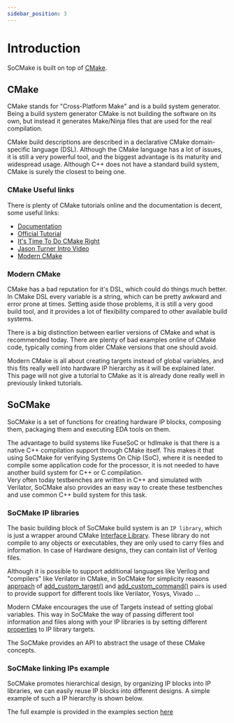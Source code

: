 ```yaml
---
sidebar_position: 3
---
```


# Introduction

SoCMake is built on top of [CMake](https://cmake.org/documentation/).

## CMake

CMake stands for "Cross-Platform Make" and is a build system generator.
Being a build system generator CMake is not building the software on its own, but instead it generates Make/Ninja files that are used for the real compilation.

CMake build descriptions are described in a declarative CMake domain-specific language (DSL).
Although the CMake language has a lot of issues, it is still a very powerful tool, and the biggest advantage is its maturity and widespread usage.
Although C++ does not have a standard build system, CMake is surely the closest to being one.

### CMake Useful links

There is plenty of CMake tutorials online and the documentation is decent, some useful links:
*   [Documentation](https://cmake.org/documentation/)
*   [Official Tutorial](https://cmake.org/cmake/help/latest/guide/tutorial/index.html)
*   [It's Time To Do CMake Right](https://pabloariasal.github.io/2018/02/19/its-time-to-do-cmake-right/)
*   [Jason Turner Intro Video](https://www.youtube.com/watch?v=HPMvU64RUTY)
*   [Modern CMake](https://cliutils.gitlab.io/modern-cmake/)

### Modern CMake

CMake has a bad reputation for it's DSL, which could do things much better.
In CMake DSL every variable is a string, which can be pretty awkward and error prone at times.
Setting aside those problems, it is still a very good build tool, and it provides a lot of flexibility compared to other available build systems.

There is a big distinction between earlier versions of CMake and what is recommended today.
There are plenty of bad examples online of CMake code, typically coming from older CMake versions that one should avoid.

Modern CMake is all about creating targets instead of global variables, and this fits really well into hardware IP hierarchy as it will be explained later.
This page will not give a tutorial to CMake as it is already done really well in previously linked tutorials.

## SoCMake

SoCMake is a set of functions for creating hardware IP blocks, composing them, packaging them and executing EDA tools on them.

The advantage to build systems like FuseSoC or hdlmake is that there is a native C++ compilation support through CMake itself.
This makes it that using SoCMake for verifying Systems On Chip (SoC), where it is needed to compile some application code for the processor, it is not needed to have another build system for C++ or C compilation.<br/>
Very often today testbenches are written in C++ and simulated with Verilator, SoCMake also provides an easy way to create these testbenches and use common C++ build system for this task.

### SoCMake IP libraries

The basic building block of SoCMake build system is an `IP library`, which is just a wrapper around CMake [Interface Library](https://cmake.org/cmake/help/latest/command/add_library.html#interface-libraries).
These library do not compile to any objects or executables, they are only used to carry files and information.
In case of Hardware designs, they can contain list of Verilog files.

Although it is possible to support additional languages like Verilog and "compilers" like Verilator in CMake, in SoCMake for simplicity reasons [approach](https://cmake.org/cmake/help/book/mastering-cmake/chapter/Custom%20Commands.html) of [add_custom_target()](https://cmake.org/cmake/help/latest/command/add_custom_target.html) and [add_custom_command()](https://cmake.org/cmake/help/latest/command/add_custom_command.html) pairs is used to provide support for different tools like Verilator, Yosys, Vivado …

Modern CMake encourages the use of Targets instead of setting global variables. This way in SoCMake the way of passing different tool information and files along with your IP libraries is by setting different [properties](https://cmake.org/cmake/help/latest/command/set_property.html) to IP library targets.

The SoCMake provides an API to abstract the usage of these CMake concepts.

### SoCMake linking IPs example


SoCMake promotes hierarchical design, by organizing IP blocks into IP libraries, we can easily reuse IP blocks into different designs.
A simple example of such a IP hierarchy is shown below.

<Graphviz dot={graph}/>

The full example is provided in the examples section [here](../examples/linking_ips)


